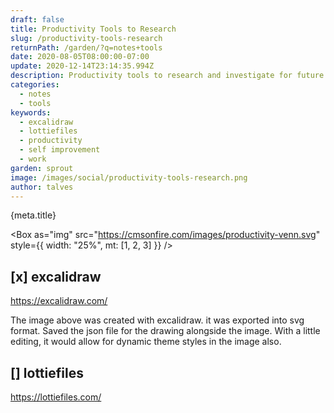 ```yaml
---
draft: false
title: Productivity Tools to Research
slug: /productivity-tools-research
returnPath: /garden/?q=notes+tools
date: 2020-08-05T08:00:00-07:00
update: 2020-12-14T23:14:35.994Z
description: Productivity tools to research and investigate for future or current use.
categories:
  - notes
  - tools
keywords:
  - excalidraw
  - lottiefiles
  - productivity
  - self improvement
  - work
garden: sprout
image: /images/social/productivity-tools-research.png
author: talves
---
```


<Box as="h1" className="text-2xl">{meta.title}</Box>

<Box
  as="img"
  src="https://cmsonfire.com/images/productivity-venn.svg"
  style={{ width: "25%", mt: \[1, 2, 3] }}
/>

## \[x] excalidraw

https://excalidraw.com/

The image above was created with excalidraw. it was exported into svg format. Saved the json file for the drawing alongside the image. With a little editing, it would allow for dynamic theme styles in the image also.

## \[] lottiefiles

https://lottiefiles.com/